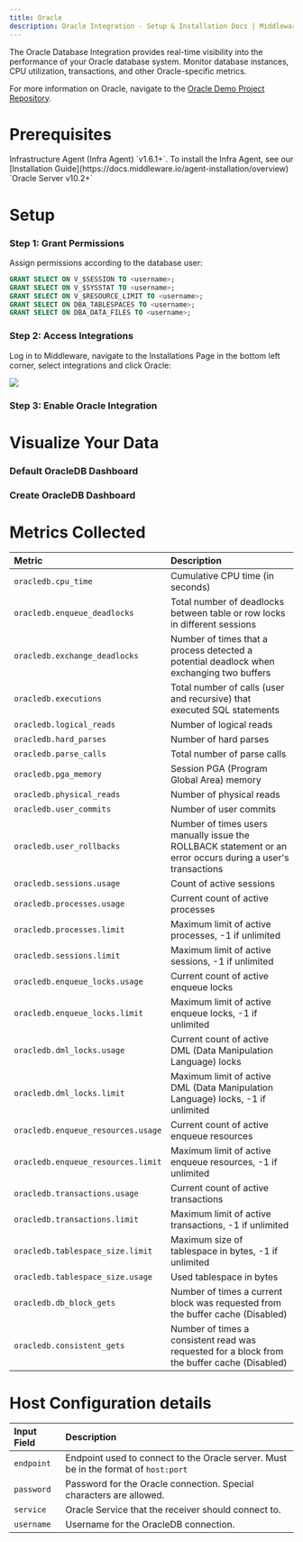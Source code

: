 ```yaml
---
title: Oracle
description: Oracle Integration - Setup & Installation Docs | Middleware
---
```


The Oracle Database Integration provides real-time visibility into the performance of your Oracle database system. Monitor database instances, CPU utilization, transactions, and other Oracle-specific metrics.

<Note> For more information on Oracle, navigate to the [Oracle Demo Project Repository](https://github.com/middleware-labs/integration-demo-projects/tree/master/oracledb). </Note>

# Prerequisites

<Steps>
  <Step title="Infra Agent">
    Infrastructure Agent (Infra Agent) `v1.6.1+`. To install the Infra Agent, see our [Installation Guide](https://docs.middleware.io/agent-installation/overview)
  </Step>
  <Step title="Oracle Server">
    `Oracle Server v10.2+`
  </Step>
</Steps>

# Setup

### Step 1: Grant Permissions 

Assign permissions according to the database user:

```sql SQL
GRANT SELECT ON V_$SESSION TO <username>;
GRANT SELECT ON V_$SYSSTAT TO <username>;
GRANT SELECT ON V_$RESOURCE_LIMIT TO <username>;
GRANT SELECT ON DBA_TABLESPACES TO <username>;
GRANT SELECT ON DBA_DATA_FILES TO <username>; 
```

### Step 2: Access Integrations

Log in to Middleware, navigate to the Installations Page in the bottom left corner, select integrations and click Oracle:

![](https://lh7-us.googleusercontent.com/aGjG4tVP-ibGcH-k_f84kc2lqGOFDkC25h2Z6j_Re-7sdd6FS1vlLiNUJdyv2E-synmxh_Ty509Vw8RIQfIlVmoRZ_ldVxj6msp3JlqnnSV0EsVo6R4kUMAsZ-UxIss-mRR82xI0fpGzX2zJmzEQod0)

### Step 3: Enable Oracle Integration

# Visualize Your Data



### Default OracleDB Dashboard



### Create OracleDB Dashboard



# Metrics Collected

| __Metric__                        | __Description__ |
|:--------------------------------- | :-------------- |
| `oracledb.cpu_time`               | Cumulative CPU time (in seconds) |
| `oracledb.enqueue_deadlocks`      | Total number of deadlocks between table or row locks in different sessions |
| `oracledb.exchange_deadlocks`     | Number of times that a process detected a potential deadlock when exchanging two buffers |
| `oracledb.executions`             | Total number of calls (user and recursive) that executed SQL statements |
| `oracledb.logical_reads`          | Number of logical reads |
| `oracledb.hard_parses`            | Number of hard parses |
| `oracledb.parse_calls`            | Total number of parse calls |
| `oracledb.pga_memory`             | Session PGA (Program Global Area) memory |
| `oracledb.physical_reads`         | Number of physical reads |
| `oracledb.user_commits`           | Number of user commits |
| `oracledb.user_rollbacks`         | Number of times users manually issue the ROLLBACK statement or an error occurs during a user's transactions |
| `oracledb.sessions.usage`         | Count of active sessions |
| `oracledb.processes.usage`        | Current count of active processes |
| `oracledb.processes.limit`        | Maximum limit of active processes, -1 if unlimited |
| `oracledb.sessions.limit`         | Maximum limit of active sessions, -1 if unlimited |
| `oracledb.enqueue_locks.usage`    | Current count of active enqueue locks |
| `oracledb.enqueue_locks.limit`    | Maximum limit of active enqueue locks, -1 if unlimited |
| `oracledb.dml_locks.usage`        | Current count of active DML (Data Manipulation Language) locks |
| `oracledb.dml_locks.limit`        | Maximum limit of active DML (Data Manipulation Language) locks, -1 if unlimited |
| `oracledb.enqueue_resources.usage`| Current count of active enqueue resources |
| `oracledb.enqueue_resources.limit`| Maximum limit of active enqueue resources, -1 if unlimited |
| `oracledb.transactions.usage`     | Current count of active transactions |
| `oracledb.transactions.limit`     | Maximum limit of active transactions, -1 if unlimited |
| `oracledb.tablespace_size.limit`  | Maximum size of tablespace in bytes, -1 if unlimited |
| `oracledb.tablespace_size.usage`  | Used tablespace in bytes |
| `oracledb.db_block_gets`          | Number of times a current block was requested from the buffer cache (Disabled) |
| `oracledb.consistent_gets`        | Number of times a consistent read was requested for a block from the buffer cache (Disabled) |

# Host Configuration details

| __Input Field__ | __Description__ |
|:--------------- | :-------------- |
| `endpoint`      | Endpoint used to connect to the Oracle server. Must be in the format of `host:port` |
| `password`      | Password for the Oracle connection. Special characters are allowed. |
| `service`       | Oracle Service that the receiver should connect to. |
| `username`      | Username for the OracleDB connection. |
